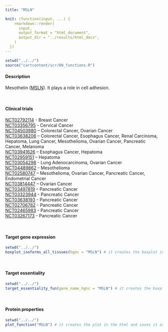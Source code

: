 ```yaml
---
title: "MSLN"

knit: (function(input, ...) {
    rmarkdown::render(
      input,
      output_format = "html_document",
      output_dir = "../results/html_docs",
    )
  })
---
```

<style>
img {
    max-width: 30cm;
}
</style>
```r
setwd("../../")
source("cartcontent/scr/00_functions.R")
```

<h4>Description</h4>
Mesothelin ([MSLN](https://www.uniprot.org/uniprot/Q13421)). It plays a role in cell adhesion. 

<br> 

<h4>Clinical trials</h4> 
[NCT02792114](https://clinicaltrials.gov/ct2/show/NCT02792114) - Breast Cancer <br>
[NCT03356795](https://clinicaltrials.gov/ct2/show/NCT03356795) - Cervical Cancer <br>
[NCT04503980](https://clinicaltrials.gov/ct2/show/NCT04503980) – Colorectal Cancer, Ovarian Cancer <br>
[NCT03638206](https://clinicaltrials.gov/ct2/show/NCT03638206) – Colorectal Cancer, Esophagus Cancer, Renal Carcinoma, Hepatoma, Lung Cancer, Mesothelioma, Ovarian Cancer, Pancreatic Cancer, Melanoma <br>
[NCT03941626](https://clinicaltrials.gov/ct2/show/NCT03941626) – Esophagus Cancer, Hepatoma <br>
[NCT02959151](https://clinicaltrials.gov/ct2/show/NCT02959151) – Hepatoma <br>
[NCT03054298](https://clinicaltrials.gov/ct2/show/NCT03054298) - Lung Adenocarcinoma, Ovarian Cancer <br>
[NCT04489862](https://clinicaltrials.gov/ct2/show/NCT04489862) - Mesothelioma <br>
[NCT02580747](https://clinicaltrials.gov/ct2/show/NCT02580747) – Mesothelioma, Ovarian Cancer, Pancreatic Cancer, Endometrial Cancer <br>
[NCT03814447](https://clinicaltrials.gov/ct2/show/NCT03814447) – Ovarian Cancer <br>
[NCT03497819](https://clinicaltrials.gov/ct2/show/NCT03497819) – Pancreatic Cancer <br>
[NCT03323944](https://clinicaltrials.gov/ct2/show/NCT03323944) - Pancreatic Cancer <br>
[NCT03638193](https://clinicaltrials.gov/ct2/show/NCT03638193) - Pancreatic Cancer <br>
[NCT02706782](https://clinicaltrials.gov/ct2/show/NCT02706782) - Pancreatic Cancer <br>
[NCT02465983](https://clinicaltrials.gov/ct2/show/NCT02465983) - Pancreatic Cancer <br>
[NCT03267173](https://clinicaltrials.gov/ct2/show/NCT03267173) - Pancreatic Cancer <br>

<br>

<h4>Target gene expression</h4>
```r
setwd("../../")
boxplot_isoforms_all_tissues(hgnc = "MSLN") # it creates the boxplot in the html and saves it as .pdf in the plot/isoform_expression folder
```

<br>

<h4>Target essentiality</h4>
```r
setwd("../../")
target_essentiality_fun(gene_name_hgnc = "MSLN") # it creates the boxplot in the html and saves it as .pdf in the plot/target_essentiality folder
```

<br>

<h4>Protein properties</h4>
```r
setwd("../../")
plot_function("MSLN") # it creates the plot in the html and saves it as .pdf in the plot/protein_properties folder
```